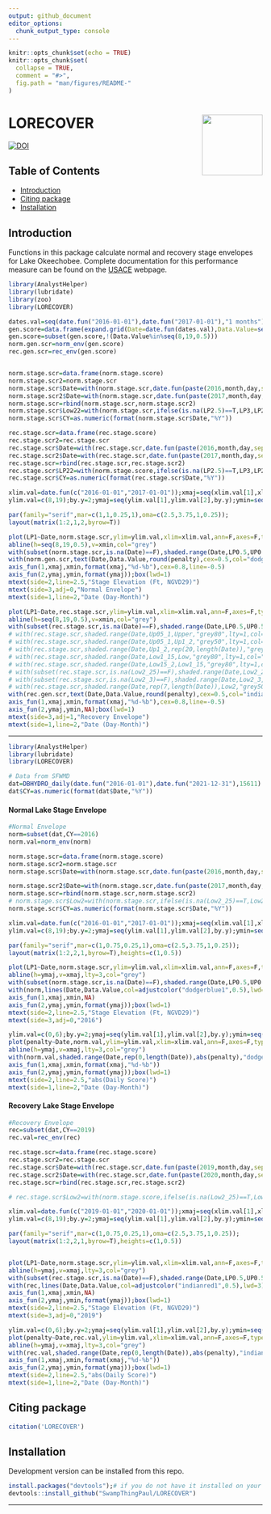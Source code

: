 ```yaml
---
output: github_document
editor_options: 
  chunk_output_type: console
---
```


```r
knitr::opts_chunk$set(echo = TRUE)
knitr::opts_chunk$set(
  collapse = TRUE,
  comment = "#>",
  fig.path = "man/figures/README-"
)
```

# LORECOVER <img src="man/figures/lakeO.png" align="right" alt="" width="120" />

[![DOI](https://zenodo.org/badge/349568854.svg)](https://zenodo.org/badge/latestdoi/349568854)

## Table of Contents

* [Introduction](#intro)
* [Citing package](#cite)
* [Installation](#install)

## Introduction <a name="intro"></a>
Functions in this package calculate normal and recovery stage envelopes for Lake Okeechobee. Complete documentation for this performance measure can be found on the [USACE](https://usace.contentdm.oclc.org/utils/getfile/collection/p16021coll7/id/14096) webpage. 

```r
library(AnalystHelper)
library(lubridate)
library(zoo)
library(LORECOVER)

dates.val=seq(date.fun("2016-01-01"),date.fun("2017-01-01"),"1 months")[1:12] +(diff(seq(date.fun("2016-01-01"),date.fun("2017-01-01"),"1 months"))/2)[1:11]
gen.score=data.frame(expand.grid(Date=date.fun(dates.val),Data.Value=seq(8,19,0.25)))
gen.score=subset(gen.score,!(Data.Value%in%seq(8,19,0.5)))
norm.gen.scr=norm_env(gen.score)
rec.gen.scr=rec_env(gen.score)


norm.stage.scr=data.frame(norm.stage.score)
norm.stage.scr2=norm.stage.scr
norm.stage.scr$Date=with(norm.stage.scr,date.fun(paste(2016,month,day,sep="-")))
norm.stage.scr2$Date=with(norm.stage.scr,date.fun(paste(2017,month,day,sep="-")))
norm.stage.scr=rbind(norm.stage.scr,norm.stage.scr2)
norm.stage.scr$Low22=with(norm.stage.scr,ifelse(is.na(LP2.5)==T,LP3,LP2))
norm.stage.scr$CY=as.numeric(format(norm.stage.scr$Date,"%Y"))

rec.stage.scr=data.frame(rec.stage.score)
rec.stage.scr2=rec.stage.scr
rec.stage.scr$Date=with(rec.stage.scr,date.fun(paste(2016,month,day,sep="-")))
rec.stage.scr2$Date=with(rec.stage.scr,date.fun(paste(2017,month,day,sep="-")))
rec.stage.scr=rbind(rec.stage.scr,rec.stage.scr2)
rec.stage.scr$LP22=with(norm.stage.score,ifelse(is.na(LP2.5)==T,LP3,LP2))
rec.stage.scr$CY=as.numeric(format(rec.stage.scr$Date,"%Y"))

xlim.val=date.fun(c("2016-01-01","2017-01-01"));xmaj=seq(xlim.val[1],xlim.val[2],"3 months");xmin=seq(xlim.val[1],xlim.val[2],"1 months")
ylim.val=c(8,19);by.y=2;ymaj=seq(ylim.val[1],ylim.val[2],by.y);ymin=seq(ylim.val[1],ylim.val[2],by.y/2)

par(family="serif",mar=c(1,1,0.25,1),oma=c(2.5,3.75,1,0.25));
layout(matrix(1:2,1,2,byrow=T))

plot(LP1~Date,norm.stage.scr,ylim=ylim.val,xlim=xlim.val,ann=F,axes=F,type="n",xaxs="i",yaxs="i")
abline(h=seq(8,19,0.5),v=xmin,col="grey")
with(subset(norm.stage.scr,is.na(Date)==F),shaded.range(Date,LP0.5,UP0.5,"grey50",lty=1,col="black"))
with(norm.gen.scr,text(Date,Data.Value,round(penalty),cex=0.5,col="dodgerblue1"))
axis_fun(1,xmaj,xmin,format(xmaj,"%d-%b"),cex=0.8,line=-0.5)
axis_fun(2,ymaj,ymin,format(ymaj));box(lwd=1)
mtext(side=2,line=2.5,"Stage Elevation (Ft, NGVD29)")
mtext(side=3,adj=0,"Normal Envelope")
mtext(side=1,line=2,"Date (Day-Month)")

plot(LP1~Date,rec.stage.scr,ylim=ylim.val,xlim=xlim.val,ann=F,axes=F,type="n",xaxs="i",yaxs="i")
abline(h=seq(8,19,0.5),v=xmin,col="grey")
with(subset(rec.stage.scr,is.na(Date)==F),shaded.range(Date,LP0.5,UP0.5,"grey50",lty=1,col="black"))
# with(rec.stage.scr,shaded.range(Date,Up05_1,Upper,"grey80",lty=1,col="black"))
# with(rec.stage.scr,shaded.range(Date,Up05_1,Up1_2,"grey50",lty=1,col="black"))
# with(rec.stage.scr,shaded.range(Date,Up1_2,rep(20,length(Date)),"grey50",lty=1,col="black"))
# with(rec.stage.scr,shaded.range(Date,Low1_15,Low,"grey80",lty=1,col="black"))
# with(rec.stage.scr,shaded.range(Date,Low15_2,Low1_15,"grey80",lty=1,col="black"))
# with(subset(rec.stage.scr,is.na(Low2_25)==F),shaded.range(Date,Low2_25,Low15_2,"grey80",lty=1,col="black"))
# with(subset(rec.stage.scr,is.na(Low2_3)==F),shaded.range(Date,Low2_3,Low15_2,"grey50",lty=1,col="black"))
# with(rec.stage.scr,shaded.range(Date,rep(7,length(Date)),Low2,"grey50",lty=1,col="black"))
with(rec.gen.scr,text(Date,Data.Value,round(penalty),cex=0.5,col="indianred1"))
axis_fun(1,xmaj,xmin,format(xmaj,"%d-%b"),cex=0.8,line=-0.5)
axis_fun(2,ymaj,ymin,NA);box(lwd=1)
mtext(side=3,adj=1,"Recovery Envelope")
mtext(side=1,line=2,"Date (Day-Month)")
```

***

```r
library(AnalystHelper)
library(lubridate)
library(LORECOVER)

# Data from SFWMD
dat=DBHYDRO_daily(date.fun("2016-01-01"),date.fun("2021-12-31"),15611)
dat$CY=as.numeric(format(dat$Date,"%Y"))

```

#### Normal Lake Stage Envelope

```r
#Normal Envelope
norm=subset(dat,CY==2016)
norm.val=norm_env(norm)
```

```r

norm.stage.scr=data.frame(norm.stage.score)
norm.stage.scr2=norm.stage.scr
norm.stage.scr$Date=with(norm.stage.scr,date.fun(paste(2016,month,day,sep="-")))

norm.stage.scr2$Date=with(norm.stage.scr,date.fun(paste(2017,month,day,sep="-")))
norm.stage.scr=rbind(norm.stage.scr,norm.stage.scr2)
# norm.stage.scr$Low2=with(norm.stage.scr,ifelse(is.na(Low2_25)==T,Low2_3,Low2_25))
norm.stage.scr$CY=as.numeric(format(norm.stage.scr$Date,"%Y"))

xlim.val=date.fun(c("2016-01-01","2017-01-01"));xmaj=seq(xlim.val[1],xlim.val[2],"3 months");xmin=seq(xlim.val[1],xlim.val[2],"1 months")
ylim.val=c(8,19);by.y=2;ymaj=seq(ylim.val[1],ylim.val[2],by.y);ymin=seq(ylim.val[1],ylim.val[2],by.y/2)

par(family="serif",mar=c(1,0.75,0.25,1),oma=c(2.5,3.75,1,0.25));
layout(matrix(1:2,2,1,byrow=T),heights=c(1,0.5))

plot(LP1~Date,norm.stage.scr,ylim=ylim.val,xlim=xlim.val,ann=F,axes=F,type="n",xaxs="i",yaxs="i")
abline(h=ymaj,v=xmaj,lty=3,col="grey")
with(subset(norm.stage.scr,is.na(Date)==F),shaded.range(Date,LP0.5,UP0.5,"grey50",lty=1,col="black"))
with(norm,lines(Date,Data.Value,col=adjustcolor("dodgerblue1",0.5),lwd=3))
axis_fun(1,xmaj,xmin,NA)
axis_fun(2,ymaj,ymin,format(ymaj));box(lwd=1)
mtext(side=2,line=2.5,"Stage Elevation (Ft, NGVD29)")
mtext(side=3,adj=0,"2016")

ylim.val=c(0,6);by.y=2;ymaj=seq(ylim.val[1],ylim.val[2],by.y);ymin=seq(ylim.val[1],ylim.val[2],by.y/2)
plot(penalty~Date,norm.val,ylim=ylim.val,xlim=xlim.val,ann=F,axes=F,type="n",xaxs="i",yaxs="i")
abline(h=ymaj,v=xmaj,lty=3,col="grey")
with(norm.val,shaded.range(Date,rep(0,length(Date)),abs(penalty),"dodgerblue1",lty=1))
axis_fun(1,xmaj,xmin,format(xmaj,"%d-%b"))
axis_fun(2,ymaj,ymin,format(ymaj));box(lwd=1)
mtext(side=2,line=2.5,"abs(Daily Score)")
mtext(side=1,line=2,"Date (Day-Month)")

```

#### Recovery Lake Stage Envelope

```r
#Recovery Envelope
rec=subset(dat,CY==2019)
rec.val=rec_env(rec)

```

```r

rec.stage.scr=data.frame(rec.stage.score)
rec.stage.scr2=rec.stage.scr
rec.stage.scr$Date=with(rec.stage.scr,date.fun(paste(2019,month,day,sep="-")))
rec.stage.scr2$Date=with(rec.stage.scr,date.fun(paste(2020,month,day,sep="-")))
rec.stage.scr=rbind(rec.stage.scr,rec.stage.scr2)

# rec.stage.scr$Low2=with(norm.stage.score,ifelse(is.na(Low2_25)==T,Low2_3,Low2_25))

xlim.val=date.fun(c("2019-01-01","2020-01-01"));xmaj=seq(xlim.val[1],xlim.val[2],"3 months");xmin=seq(xlim.val[1],xlim.val[2],"1 months")
ylim.val=c(8,19);by.y=2;ymaj=seq(ylim.val[1],ylim.val[2],by.y);ymin=seq(ylim.val[1],ylim.val[2],by.y/2)

par(family="serif",mar=c(1,0.75,0.25,1),oma=c(2.5,3.75,1,0.25));
layout(matrix(1:2,2,1,byrow=T),heights=c(1,0.5))


plot(LP1~Date,norm.stage.scr,ylim=ylim.val,xlim=xlim.val,ann=F,axes=F,type="n",xaxs="i",yaxs="i")
abline(h=ymaj,v=xmaj,lty=3,col="grey")
with(subset(rec.stage.scr,is.na(Date)==F),shaded.range(Date,LP0.5,UP0.5,"grey50",lty=1,col="black"))
with(rec,lines(Date,Data.Value,col=adjustcolor("indianred1",0.5),lwd=3))
axis_fun(1,xmaj,xmin,NA)
axis_fun(2,ymaj,ymin,format(ymaj));box(lwd=1)
mtext(side=2,line=2.5,"Stage Elevation (Ft, NGVD29)")
mtext(side=3,adj=0,"2019")

ylim.val=c(0,6);by.y=2;ymaj=seq(ylim.val[1],ylim.val[2],by.y);ymin=seq(ylim.val[1],ylim.val[2],by.y/2)
plot(penalty~Date,rec.val,ylim=ylim.val,xlim=xlim.val,ann=F,axes=F,type="n",xaxs="i",yaxs="i")
abline(h=ymaj,v=xmaj,lty=3,col="grey")
with(rec.val,shaded.range(Date,rep(0,length(Date)),abs(penalty),"indianred1",lty=1))
axis_fun(1,xmaj,xmin,format(xmaj,"%d-%b"))
axis_fun(2,ymaj,ymin,format(ymaj));box(lwd=1)
mtext(side=2,line=2.5,"abs(Daily Score)")
mtext(side=1,line=2,"Date (Day-Month)")

```

## Citing package <a name="cite"></a>

```r
citation('LORECOVER')
```


## Installation <a name="install"></a>

Development version can be installed from this repo. 

```r
install.packages("devtools");# if you do not have it installed on your PC
devtools::install_github("SwampThingPaul/LORECOVER")
```


***
